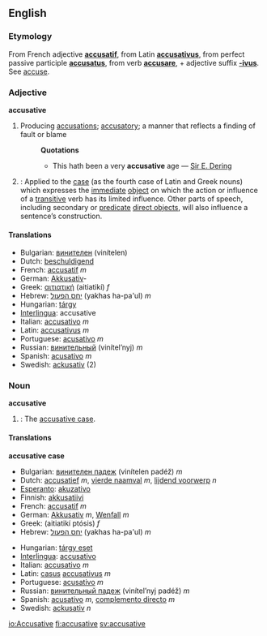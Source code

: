 ==English==
===Etymology===
From French adjective '''[[accusatif]]''', from Latin '''[[accusativus]]''', from perfect passive participle '''[[accusatus]]''', from verb '''[[accusare]]''', + adjective suffix '''[[-ivus]]'''. See [[accuse]].

===Adjective===
'''accusative'''

#Producing [[accusation]]s; [[accusatory]]; a manner that reflects a finding of fault or blame
#:'''Quotations'''
#:*This hath been a very '''accusative''' age &mdash; [[w:Sir E. Dering|Sir E. Dering]]
#{{Grammar}}<!-- this is a template...if you wish to change the format, please edit the template itself -->: Applied to the [[case]] (as the fourth case of Latin and Greek nouns) which expresses the [[immediate]] [[direct object|object]] on which the action or influence of a [[transitive]] verb has its limited influence. Other parts of speech, including secondary or [[predicate]] [[direct object]]s, will also influence a sentence’s construction.

====Translations====
*Bulgarian: [[винителен]] (vinítelen)
*Dutch: [[beschuldigend]]
*French: [[accusatif]] ''m''
*German: [[Akkusativ]]-
*Greek: [[αιτιατική]] (aitiatikí) ''f''
*Hebrew: [[יחס הפעול]] (yakhas ha-pa'ul) ''m''
*Hungarian: [[tárgy]]
*[[Interlingua]]: accusative
*Italian: [[accusativo]] ''m''
*Latin: [[accusativus]] ''m''
*Portuguese: [[acusativo]] ''m''
*Russian: [[винительный]] (vinítel’nyj) ''m''
*Spanish: [[acusativo]] ''m''
*Swedish: [[ackusativ]] (2)

===Noun===
'''accusative'''

#{{Grammar}}: The [[accusative case]].

====Translations====
'''accusative case'''
{{top}}
*Bulgarian: [[винителен падеж]] (vinítelen padéž) ''m''
*Dutch: [[accusatief]] ''m'', [[vierde naamval]] ''m'', [[lijdend voorwerp]] ''n''
*[[Esperanto]]: [[akuzativo]]
*Finnish: [[akkusatiivi]]
*French: [[accusatif]] ''m''
*German: [[Akkusativ]] ''m'', [[Wenfall]] ''m''
*Greek: {{IPAchar|[[αἰτιατική πτῶσις]]}} (aitiatikí ptósis) ''f''
*Hebrew: [[יחס הפעול]] (yakhas ha-pa'ul) ''m''
{{mid}}
*Hungarian: [[tárgy eset]]
*[[Interlingua]]: [[accusativo]]
*Italian: [[accusativo]] ''m''
*Latin: [[casus]] [[accusativus]] ''m''
*Portuguese: [[acusativo]] ''m''
*Russian: [[винительный пaдeж]] (vinítel’nyj padéž) ''m''
*Spanish: [[acusativo]] ''m'', [[complemento directo]] ''m''
*Swedish: [[ackusativ]] ''n''
{{bottom}}

[[io:Accusative]]
[[fi:accusative]]
[[sv:accusative]]